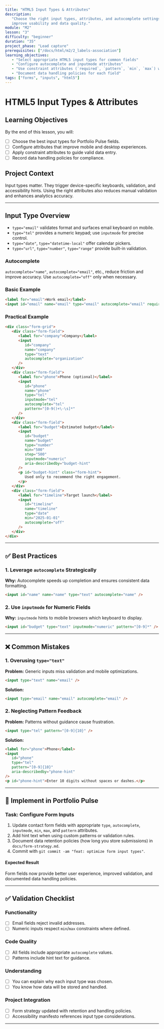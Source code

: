 ```yaml
---
title: "HTML5 Input Types & Attributes"
description:
   "Choose the right input types, attributes, and autocomplete settings to
   improve usability and data quality."
module: "M2"
lesson: "3"
difficulty: "beginner"
duration: "35"
project_phase: "Lead capture"
prerequisites: ["/docs/html/m2/2_labels-association"]
learning_objectives:
   - "Select appropriate HTML5 input types for common fields"
   - "Configure autocomplete and inputmode attributes"
   - "Use constraint attributes (`required`, `pattern`, `min`, `max`) wisely"
   - "Document data handling policies for each field"
tags: ["forms", "inputs", "html5"]
---
```


# HTML5 Input Types & Attributes

## Learning Objectives

By the end of this lesson, you will:

-  [ ] Choose the best input types for Portfolio Pulse fields.
-  [ ] Configure attributes that improve mobile and desktop experiences.
-  [ ] Apply constraint attributes to guide valid data entry.
-  [ ] Record data handling policies for compliance.

## Project Context

Input types matter. They trigger device-specific keyboards, validation, and
accessibility hints. Using the right attributes also reduces manual validation
and enhances analytics accuracy.

---

## Input Type Overview

-  `type="email"` validates format and surfaces email keyboard on mobile.
-  `type="tel"` provides a numeric keypad; use `inputmode` for precise control.
-  `type="date"`, `type="datetime-local"` offer calendar pickers.
-  `type="url"`, `type="number"`, `type="range"` provide built-in validation.

### Autocomplete

`autocomplete="name"`, `autocomplete="email"`, etc., reduce friction and improve
accuracy. Use `autocomplete="off"` only when necessary.

### Basic Example

```html
<label for="email">Work email</label>
<input id="email" name="email" type="email" autocomplete="email" required />
```

### Practical Example

```html
<div class="form-grid">
   <div class="form-field">
      <label for="company">Company</label>
      <input
         id="company"
         name="company"
         type="text"
         autocomplete="organization"
      />
   </div>
   <div class="form-field">
      <label for="phone">Phone (optional)</label>
      <input
         id="phone"
         name="phone"
         type="tel"
         inputmode="tel"
         autocomplete="tel"
         pattern="[0-9()+\-\s]*"
      />
   </div>
   <div class="form-field">
      <label for="budget">Estimated budget</label>
      <input
         id="budget"
         name="budget"
         type="number"
         min="500"
         step="500"
         inputmode="numeric"
         aria-describedby="budget-hint"
      />
      <p id="budget-hint" class="form-hint">
         Used only to recommend the right engagement.
      </p>
   </div>
   <div class="form-field">
      <label for="timeline">Target launch</label>
      <input
         id="timeline"
         name="timeline"
         type="date"
         min="2025-01-01"
         autocomplete="off"
      />
   </div>
</div>
```

---

## ✅ Best Practices

### 1. Leverage `autocomplete` Strategically

**Why:** Autocomplete speeds up completion and ensures consistent data
formatting.

```html
<input id="name" name="name" type="text" autocomplete="name" />
```

### 2. Use `inputmode` for Numeric Fields

**Why:** `inputmode` hints to mobile browsers which keyboard to display.

```html
<input id="budget" type="text" inputmode="numeric" pattern="[0-9]*" />
```

---

## ❌ Common Mistakes

### 1. Overusing `type="text"`

**Problem:** Generic inputs miss validation and mobile optimizations.

```html
<input type="text" name="email" />
```

**Solution:**

```html
<input type="email" name="email" autocomplete="email" />
```

### 2. Neglecting Pattern Feedback

**Problem:** Patterns without guidance cause frustration.

```html
<input type="tel" pattern="[0-9]{10}" />
```

**Solution:**

```html
<label for="phone">Phone</label>
<input
   id="phone"
   type="tel"
   pattern="[0-9]{10}"
   aria-describedby="phone-hint"
/>
<p id="phone-hint">Enter 10 digits without spaces or dashes.</p>
```

---

## 🔨 Implement in Portfolio Pulse

### Task: Configure Form Inputs

1. Update contact form fields with appropriate `type`, `autocomplete`,
   `inputmode`, `min`, `max`, and `pattern` attributes.
2. Add hint text when using custom patterns or validation rules.
3. Document data retention policies (how long you store submissions) in
   `docs/form-strategy.md`.
4. Commit with `git commit -am "feat: optimize form input types"`.

#### Expected Result

Form fields now provide better user experience, improved validation, and
documented data handling policies.

---

## ✅ Validation Checklist

### Functionality

-  [ ] Email fields reject invalid addresses.
-  [ ] Numeric inputs respect `min`/`max` constraints where defined.

### Code Quality

-  [ ] All fields include appropriate `autocomplete` values.
-  [ ] Patterns include hint text for guidance.

### Understanding

-  [ ] You can explain why each input type was chosen.
-  [ ] You know how data will be stored and handled.

### Project Integration

-  [ ] Form strategy updated with retention and handling policies.
-  [ ] Accessibility manifesto references input type considerations.

---

